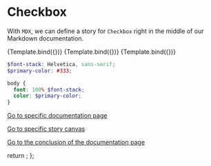 

<Meta title="Example/Checkbox" component={Checkbox} />


# Checkbox

With `MDX`, we can define a story for `Checkbox` right in the middle of our
Markdown documentation.

<Canvas>
  <Story
    name="Unchecked"
    args={{
      label: "Unchecked",
    }}
  >
    {Template.bind({})}
  </Story>
  <Story
    name="Checked"
    args={{
      label: "Unchecked",
      checked: true,
    }}
  >
    {Template.bind({})}
  </Story>
  <Story
    name="Secondary"
    args={{
      label: "Secondary",
      checked: true,
      appearance: "secondary",
    }}
  >
    {Template.bind({})}
  </Story>
</Canvas>

```scss
$font-stack: Helvetica, sans-serif;
$primary-color: #333;

body {
  font: 100% $font-stack;
  color: $primary-color;
}
```

[Go to specific documentation page](?path=/docs/example-button--primary)

[Go to specific story canvas](?path=/story/example-button--primary)

[Go to the conclusion of the documentation page](?path=/docs/example-button--primary#without-the-story-title-defined)

  return <SyntaxHighlighter />;
};

